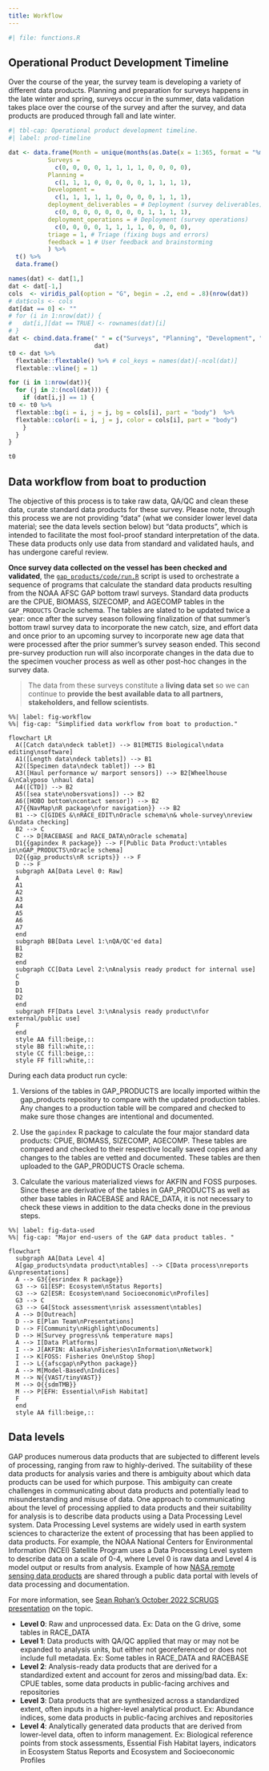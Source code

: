 ```yaml
---
title: Workflow
---
```


```r
#| file: functions.R
```

## Operational Product Development Timeline

Over the course of the year, the survey team is developing a variety of different data products. Planning and preparation for surveys happens in the late winter and spring, surveys occur in the summer, data validation takes place over the course of the survey and after the survey, and data products are produced through fall and late winter.  

```r
#| tbl-cap: Operational product development timeline. 
#| label: prod-timeline

dat <- data.frame(Month = unique(months(as.Date(x = 1:365, format = "%m"))), 
           Surveys = 
             c(0, 0, 0, 0, 1, 1, 1, 1, 0, 0, 0, 0), 
           Planning = 
             c(1, 1, 1, 0, 0, 0, 0, 0, 1, 1, 1, 1), 
           Development = 
             c(1, 1, 1, 1, 1, 0, 0, 0, 0, 1, 1, 1), 
           deployment_deliverables = # Deployment (survey deliverables)
             c(0, 0, 0, 0, 0, 0, 0, 0, 1, 1, 1, 1), 
           deployment_operations = # Deployment (survey operations)
             c(0, 0, 0, 0, 1, 1, 1, 1, 0, 0, 0, 0), 
           triage = 1, # Triage (fixing bugs and errors)
           feedback = 1 # User feedback and brainstorming
           ) %>% 
  t() %>% 
  data.frame()

names(dat) <- dat[1,]
dat <- dat[-1,]
cols  <- viridis_pal(option = "G", begin = .2, end = .8)(nrow(dat))
# dat$cols <- cols
dat[dat == 0] <- ""
# for (i in 1:nrow(dat)) {
#   dat[i,][dat == TRUE] <- rownames(dat)[i]
# }
dat <- cbind.data.frame(" " = c("Surveys", "Planning", "Development", "Deployment (survey deliverables)", "Deployment (survey operations)", "Triage (fixing bugs and errors)", "User feedback and brainstorming"), 
                        dat)
t0 <- dat %>% 
  flextable::flextable() %>% # col_keys = names(dat)[-ncol(dat)]
  flextable::vline(j = 1)

for (i in 1:nrow(dat)){
  for (j in 2:(ncol(dat))) {
    if (dat[i,j] == 1) {
t0 <- t0 %>% 
  flextable::bg(i = i, j = j, bg = cols[i], part = "body")  %>% 
  flextable::color(i = i, j = j, color = cols[i], part = "body") 
    }
  }
}

t0
```

## Data workflow from boat to production

The objective of this process is to take raw data, QA/QC and clean these data, curate standard data products for these survey. Please note, through this process we are not providing "data" (what we consider lower level data material; see the data levels section below) but "data products", which is intended to facilitate the most fool-proof standard interpretation of the data. These data products only use data from standard and validated hauls, and has undergone careful review. 

**Once survey data collected on the vessel has been checked and validated**, the [`gap_products/code/run.R`](https://github.com/afsc-gap-products/gap_products/blob/main/code/run.R) script is used to orchestrate a sequence of programs that calculate the standard data products resulting from the NOAA AFSC GAP bottom trawl surveys. Standard data products are the CPUE, BIOMASS, SIZECOMP, and AGECOMP tables in the `GAP_PRODUCTS` Oracle schema. The tables are slated to be updated twice a year: once after the survey season following finalization of that summer's bottom trawl survey data to incorporate the new catch, size, and effort data and once prior to an upcoming survey to incorporate new age data that were processed after the prior summer's survey season ended. This second pre-survey production run will also incorporate changes in the data due to the specimen voucher process as well as other post-hoc changes in the survey data. 

> The data from these surveys constitute a **living data set** so we can continue to **provide the best available data to all partners, stakeholders, and fellow scientists**. 

```mermaid
%%| label: fig-workflow
%%| fig-cap: "Simplified data workflow from boat to production."

flowchart LR
  A([Catch data\ndeck tablet]) --> B1[METIS Biological\ndata editing\nsoftware]
  A1([Length data\ndeck tablets]) --> B1
  A2([Specimen data\ndeck tablet]) --> B1
  A3([Haul performance w/ marport sensors]) --> B2[Wheelhouse &\nCalyposo \nhaul data] 
  A4([CTD]) --> B2
  A5([sea state\nobersvations]) --> B2
  A6([HOBO bottom\ncontact sensor]) --> B2
  A7{{NavMap\nR package\nfor navigation}} --> B2
  B1 --> C[GIDES &\nRACE_EDIT\nOracle schema\n& whole-survey\nreview &\ndata checking]
  B2 --> C
  C --> D[RACEBASE and RACE_DATA\nOracle schemata]
  D1{{gapindex R package}} --> F[Public Data Product:\ntables in\nGAP_PRODUCTS\nOracle schema]
  D2{{gap_products\nR scripts}} --> F
  D --> F
  subgraph AA[Data Level 0: Raw]
  A
  A1
  A2
  A3
  A4
  A5
  A6
  A7
  end
  subgraph BB[Data Level 1:\nQA/QC'ed data]
  B1
  B2
  end
  subgraph CC[Data Level 2:\nAnalysis ready product for internal use]
  C
  D
  D1
  D2
  end
  subgraph FF[Data Level 3:\nAnalysis ready product\nfor external/public use]
  F
  end
  style AA fill:beige,::
  style BB fill:white,::
  style CC fill:beige,::
  style FF fill:white,::
```

During each data product run cycle:

1.  Versions of the tables in GAP_PRODUCTS are locally imported within the gap_products repository to compare with the updated production tables. Any changes to a production table will be compared and checked to make sure those changes are intentional and documented.

2.  Use the `gapindex` R package to calculate the four major standard data products: CPUE, BIOMASS, SIZECOMP, AGECOMP. These tables are compared and checked to their respective locally saved copies and any changes to the tables are vetted and documented. These tables are then uploaded to the GAP_PRODUCTS Oracle schema.

3.  Calculate the various materialized views for AKFIN and FOSS purposes. Since these are derivative of the tables in GAP_PRODUCTS as well as other base tables in RACEBASE and RACE_DATA, it is not necessary to check these views in addition to the data checks done in the previous steps.

```mermaid
%%| label: fig-data-used
%%| fig-cap: "Major end-users of the GAP data product tables. "

flowchart
  subgraph AA[Data Level 4]
  A[gap_products\ndata product\ntables] --> C[Data process\nreports &\npresentations]
  A --> G3{{esrindex R package}}
  G3 --> G1[ESP: Ecosystem\nStatus Reports]
  G3 --> G2[ESR: Ecosystem\nand Socioeconomic\nProfiles]
  G3 --> C
  G3 --> G4[Stock assessment\nrisk assessment\ntables]
  A --> D[Outreach]
  D --> E[Plan Team\nPresentations]
  D --> F[Community\nHighlight\nDocuments]
  D --> H[Survey progress\n& temperature maps]
  A --> I[Data Platforms]
  I --> J[AKFIN: Alaska\nFisheries\nInformation\nNetwork]
  I --> K[FOSS: Fisheries One\nStop Shop]
  I --> L{{afscgap\nPython package}}
  A --> M[Model-Based\nIndices]
  M --> N{{VAST/tinyVAST}}
  M --> O{{sdmTMB}}
  M --> P[EFH: Essential\nFish Habitat]
  F
  end
  style AA fill:beige,::

```

## Data levels {#data-levels}

GAP produces numerous data products that are subjected to different levels of processing, ranging from raw to highly-derived. The suitability of these data products for analysis varies and there is ambiguity about which data products can be used for which purpose. This ambiguity can create challenges in communicating about data products and potentially lead to misunderstanding and misuse of data. One approach to communicating about the level of processing applied to data products and their suitability for analysis is to describe data products using a Data Processing Level system. Data Processing Level systems are widely used in earth system sciences to characterize the extent of processing that has been applied to data products. For example, the NOAA National Centers for Environmental Information (NCEI) Satellite Program uses a Data Processing Level system to describe data on a scale of 0-4, where Level 0 is raw data and Level 4 is model output or results from analysis. Example of how [NASA remote sensing data products](https://ladsweb.modaps.eosdis.nasa.gov/search/) are shared through a public data portal with levels of data processing and documentation.

For more information, see [Sean Rohan's October 2022 SCRUGS presentation](https://docs.google.com/presentation/d/1rWSZpeghWJqzWMIa5oBc4BCoy-zy1Yue86RoTw58u6M/edit?usp=sharing) on the topic.

-   **Level 0**: Raw and unprocessed data. Ex: Data on the G drive, some tables in RACE_DATA
-   **Level 1**: Data products with QA/QC applied that may or may not be expanded to analysis units, but either not georeferenced or does not include full metadata. Ex: Some tables in RACE_DATA and RACEBASE
-   **Level 2**: Analysis-ready data products that are derived for a standardized extent and account for zeros and missing/bad data. Ex: CPUE tables, some data products in public-facing archives and repositories
-   **Level 3**: Data products that are synthesized across a standardized extent, often inputs in a higher-level analytical product. Ex: Abundance indices, some data products in public-facing archives and repositories
-   **Level 4**: Analytically generated data products that are derived from lower-level data, often to inform management. Ex: Biological reference points from stock assessments, Essential Fish Habitat layers, indicators in Ecosystem Status Reports and Ecosystem and Socioeconomic Profiles
